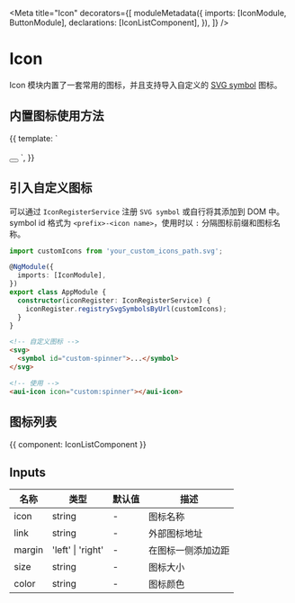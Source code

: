 


<Meta
  title="Icon"
  decorators={[
    moduleMetadata({
      imports: [IconModule, ButtonModule],
      declarations: [IconListComponent],
    }),
  ]}
/>

# Icon

Icon 模块内置了一套常用的图标，并且支持导入自定义的 [SVG symbol](https://developer.mozilla.org/zh-CN/docs/Web/SVG/Element/symbol) 图标。

## 内置图标使用方法

<Canvas>
  <Story name="Basic" height="100px">
    {{
      template: `
        <aui-icon icon="spinner" style="font-size: 24px;"></aui-icon>
        <br />
        <br />
        <button aui-button="primary" [square]="true">
          <aui-icon light="plus" dark="minus"></aui-icon>
        </button>
      `,
    }}
  </Story>
</Canvas>

## 引入自定义图标

可以通过 `IconRegisterService` 注册 `SVG symbol` 或自行将其添加到 DOM 中。symbol id 格式为 `<prefix>-<icon name>`，使用时以 `:` 分隔图标前缀和图标名称。

```typescript
import customIcons from 'your_custom_icons_path.svg';

@NgModule({
  imports: [IconModule],
})
export class AppModule {
  constructor(iconRegister: IconRegisterService) {
    iconRegister.registrySvgSymbolsByUrl(customIcons);
  }
}
```

```html
<!-- 自定义图标 -->
<svg>
  <symbol id="custom-spinner">...</symbol>
</svg>

<!-- 使用 -->
<aui-icon icon="custom:spinner"></aui-icon>
```

## 图标列表

<Story name="Icon List" height="720px">
  {{ component: IconListComponent }}
</Story>

## Inputs

| 名称   | 类型              | 默认值 | 描述               |
| ------ | ----------------- | ------ | ------------------ |
| icon   | string            | -      | 图标名称           |
| link   | string            | -      | 外部图标地址       |
| margin | 'left' \| 'right' | -      | 在图标一侧添加边距 |
| size   | string            | -      | 图标大小           |
| color  | string            | -      | 图标颜色           |
